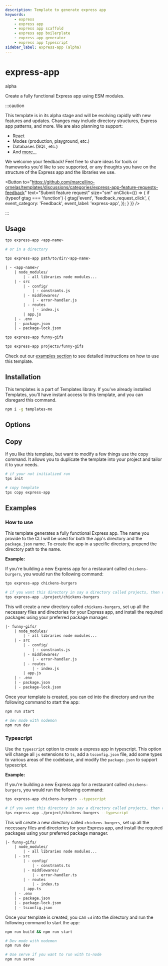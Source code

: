 ```yaml
---
description: Template to generate express app
keywords:
    - express
    - express app
    - express app scaffold
    - express app boilerplate
    - express app generator
    - express app typescript
sidebar_label: express-app (alpha)
---
```



# express-app

<BadgeList>
    <Badge type="success">alpha</Badge>
    <VersionBadge version=">=v1.2.3" />
</BadgeList>

Create a fully functional Express app using ESM modules.

:::caution

This template is in its alpha stage and will be evolving rapidly with new
features and updates. Changes may include directory structures, Express app
patterns, and more. We are also planning to support:

-   React
-   Modes (production, playground, etc.)
-   Databases (SQL, etc.)
-   And
    [more...](https://github.com/users/marcellino-ornelas/projects/2/views/5?pane=issue&itemId=59501342)

We welcome your feedback! Feel free to share ideas for tools or frameworks you'd
like to see supported, or any thoughts you have on the structure of the Express
app and the libraries we use.

<Button
    to="https://github.com/marcellino-ornelas/templates/discussions/categories/express-app-feature-requests-feedback"
    text="Submit feature request"
    size="sm"
    onClick={() => {
        if (typeof gtag === 'function') {
            gtag('event', 'feedback_request_click', {
                event_category: 'Feedback',
                event_label: 'express-app',
            });
        }
    }}
/>

:::

## Usage

```bash title="Usage"
tps express-app <app-name>

# or in a directory

tps express-app path/to/dir/<app-name>
```

```txt title="Creates"
| - <app-name>/
    | node_modules/
        | - all libraries node modules...
    | - src
        | - config/
            | - constrants.js
        | - middlewares/
            | - error-handler.js
        | - routes
            | - index.js
        | app.js
    | - .env
    | - package.json
    | - package-lock.json
```

<Example>

<Tabs>

<TabItem value="default">

```bash
tps express-app funny-gifs
```

</TabItem>

<TabItem value="long build path">

```bash
tps express-app projects/funny-gifs
```

</TabItem>

</Tabs>

</Example>

Check out our [examples section](#examples) to see detailed instructions on how
to use this template.

## Installation

This templates is a part of Templates library. If you've already installed
Templates, you'll have instant access to this template, and you can disregard
this command.

```bash
npm i -g templates-mo
```

## Options

<TemplateOptions template="express-app" type="js" />

## Copy

If you like this template, but want to modify a few things use the copy command.
It allows you to duplicate the template into your project and tailor it to your
needs.

```bash
# if your not initialized run
tps init

# copy template
tps copy express-app
```

## Examples

### How to use

This template generates a fully functional Express app. The name you provide to
the CLI will be used for both the app's directory and the `package.json` name.
To create the app in a specific directory, prepend the directory path to the
name.

**Example:**

If you're building a new Express app for a restaurant called `chickens-burgers`,
you would run the following command:

```bash
tps express-app chickens-burgers

# if you want this directory in say a directory called projects, then run the following command
tps express-app ./project/chickens-burgers
```

This will create a new directory called `chickens-burgers`, set up all the
necessary files and directories for your Express app, and install the required
packages using your preferred package manager.

```txt
|- funny-gifs/
    | node_modules/
        | - all libraries node modules...
    | - src
        | - config/
            | - constrants.js
        | - middlewares/
            | - error-handler.js
        | - routes
            | - index.js
        | app.js
    | - .env
    | - package.json
    | - package-lock.json
```

Once your template is created, you can cd into the directory and run the
following command to start the app:

```bash
npm run start

# dev mode with nodemon
npm run dev
```

### Typescript

<BadgeList>
    <VersionBadge version=">=v1.2.5" />
</BadgeList>

Use the `typescript` option to create a express app in typescript. This option
will change all `js` extensions to `ts`, add a `tsconfig.json` file, add some
types to various areas of the codebase, and modify the `package.json` to support
typescript.

**Example:**

If you're building a new Express app for a restaurant called `chickens-burgers`,
you would run the following command:

```bash
tps express-app chickens-burgers --typescript

# if you want this directory in say a directory called projects, then run the following command
tps express-app ./project/chickens-burgers --typescript
```

This will create a new directory called `chickens-burgers`, set up all the
necessary files and directories for your Express app, and install the required
packages using your preferred package manager.

```txt
|- funny-gifs/
    | node_modules/
        | - all libraries node modules...
    | - src
        | - config/
            | - constrants.ts
        | - middlewares/
            | - error-handler.ts
        | - routes
            | - index.ts
        | app.ts
    | - .env
    | - package.json
    | - package-lock.json
    | - tsconfig.json
```

Once your template is created, you can `cd` into the directory and run the
following command to start the app:

```bash
npm run build && npm run start

# Dev mode with nodemon
npm run dev

# Use serve if you want to run with ts-node
npm run serve
```

